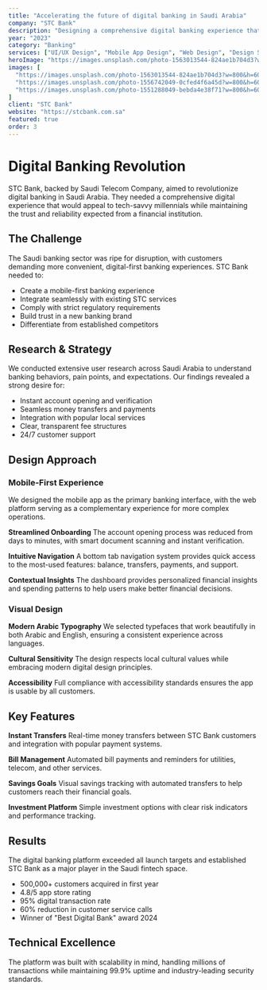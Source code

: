 ```yaml
---
title: "Accelerating the future of digital banking in Saudi Arabia"
company: "STC Bank"
description: "Designing a comprehensive digital banking experience that combines traditional banking reliability with innovative fintech features for the Saudi market."
year: "2023"
category: "Banking"
services: ["UI/UX Design", "Mobile App Design", "Web Design", "Design System", "User Research"]
heroImage: "https://images.unsplash.com/photo-1563013544-824ae1b704d3?w=1200&h=800&fit=crop"
images: [
  "https://images.unsplash.com/photo-1563013544-824ae1b704d3?w=800&h=600&fit=crop",
  "https://images.unsplash.com/photo-1556742049-0cfed4f6a45d?w=800&h=600&fit=crop",
  "https://images.unsplash.com/photo-1551288049-bebda4e38f71?w=800&h=600&fit=crop"
]
client: "STC Bank"
website: "https://stcbank.com.sa"
featured: true
order: 3
---
```


# Digital Banking Revolution

STC Bank, backed by Saudi Telecom Company, aimed to revolutionize digital banking in Saudi Arabia. They needed a comprehensive digital experience that would appeal to tech-savvy millennials while maintaining the trust and reliability expected from a financial institution.

## The Challenge

The Saudi banking sector was ripe for disruption, with customers demanding more convenient, digital-first banking experiences. STC Bank needed to:

- Create a mobile-first banking experience
- Integrate seamlessly with existing STC services
- Comply with strict regulatory requirements
- Build trust in a new banking brand
- Differentiate from established competitors

## Research & Strategy

We conducted extensive user research across Saudi Arabia to understand banking behaviors, pain points, and expectations. Our findings revealed a strong desire for:

- Instant account opening and verification
- Seamless money transfers and payments
- Integration with popular local services
- Clear, transparent fee structures
- 24/7 customer support

## Design Approach

### Mobile-First Experience

We designed the mobile app as the primary banking interface, with the web platform serving as a complementary experience for more complex operations.

**Streamlined Onboarding**
The account opening process was reduced from days to minutes, with smart document scanning and instant verification.

**Intuitive Navigation**
A bottom tab navigation system provides quick access to the most-used features: balance, transfers, payments, and support.

**Contextual Insights**
The dashboard provides personalized financial insights and spending patterns to help users make better financial decisions.

### Visual Design

**Modern Arabic Typography**
We selected typefaces that work beautifully in both Arabic and English, ensuring a consistent experience across languages.

**Cultural Sensitivity**
The design respects local cultural values while embracing modern digital design principles.

**Accessibility**
Full compliance with accessibility standards ensures the app is usable by all customers.

## Key Features

**Instant Transfers**
Real-time money transfers between STC Bank customers and integration with popular payment systems.

**Bill Management**
Automated bill payments and reminders for utilities, telecom, and other services.

**Savings Goals**
Visual savings tracking with automated transfers to help customers reach their financial goals.

**Investment Platform**
Simple investment options with clear risk indicators and performance tracking.

## Results

The digital banking platform exceeded all launch targets and established STC Bank as a major player in the Saudi fintech space.

- 500,000+ customers acquired in first year
- 4.8/5 app store rating
- 95% digital transaction rate
- 60% reduction in customer service calls
- Winner of "Best Digital Bank" award 2024

## Technical Excellence

The platform was built with scalability in mind, handling millions of transactions while maintaining 99.9% uptime and industry-leading security standards.

